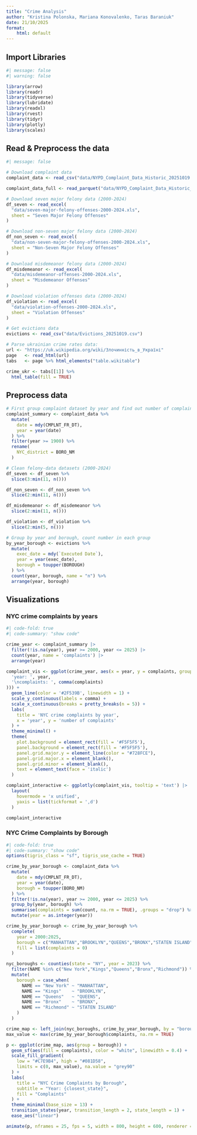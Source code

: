```yaml
---
title: "Crime Analysis"
author: "Kristina Polonska, Mariana Konovalenko, Taras Baraniuk"
date: 21/10/2025
format: 
    html: default
---
```


## Import Libraries

```r
#| message: false
#| warning: false

library(arrow)
library(readr)
library(tidyverse)
library(lubridate)
library(readxl)
library(rvest)
library(tidyr)
library(plotly)
library(scales)
```


## Read & Preprocess the data
```r
#| message: false

# Download complaint data
complaint_data <- read_csv("data/NYPD_Complaint_Data_Historic_20251019.csv")

complaint_data_full <- read_parquet("data/NYPD_Complaint_Data_Historic_20251021.parquet")

# Download seven major felony data (2000-2024)
df_seven <- read_excel(
  "data/seven-major-felony-offenses-2000-2024.xls",
  sheet = "Seven Major Felony Offenses"
)

# Download non-seven major felony data (2000-2024)
df_non_seven <- read_excel(
  "data/non-seven-major-felony-offenses-2000-2024.xls",
  sheet = "Non-Seven Major Felony Offenses"
)

# Download misdemeanor felony data (2000-2024)
df_misdemeanor <- read_excel(
  "data/misdemeanor-offenses-2000-2024.xls",
  sheet = "Misdemeanor Offenses"
)

# Download violation offenses data (2000-2024)
df_violation <- read_excel(
  "data/violation-offenses-2000-2024.xls",
  sheet = "Violation Offenses"
)

# Get evictions data
evictions <- read_csv("data/Evictions_20251019.csv") 

# Parse ukrainian crime rates data:
url <- "https://uk.wikipedia.org/wiki/Злочинність_в_Україні"
page   <- read_html(url)
tabs   <- page %>% html_elements("table.wikitable")

crime_ukr <- tabs[[1]] %>% 
  html_table(fill = TRUE)
```

## Preprocess data

```r
# First group complaint dataset by year and find out number of complaints each year: 
complaint_summary <- complaint_data %>%
  mutate(
    date = mdy(CMPLNT_FR_DT), 
    year = year(date)
  ) %>%
  filter(year >= 1900) %>% 
  rename(
    NYC_district = BORO_NM
  )

# Clean felony-data datasets (2000-2024)
df_seven <- df_seven %>% 
  slice(3:min(11, n()))

df_non_seven <- df_non_seven %>% 
  slice(2:min(11, n()))

df_misdemeanor <- df_misdemeanor %>% 
  slice(2:min(11, n()))

df_violation <- df_violation %>% 
  slice(2:min(5, n()))

# Group by year and borough, count number in each group
by_year_borough <- evictions %>%
  mutate(
    exec_date = mdy(`Executed Date`),     
    year = year(exec_date),
    borough = toupper(BOROUGH)
  ) %>% 
  count(year, borough, name = "n") %>%
  arrange(year, borough)
```

## Visualizations

### NYC crime complaints by years
```r
#| code-fold: true
#| code-summary: "show code"

crime_year <- complaint_summary |>
  filter(!is.na(year), year >= 2000, year <= 2025) |>
  count(year, name = 'complaints') |>
  arrange(year)

complaint_vis <- ggplot(crime_year, aes(x = year, y = complaints, group = 1, text = paste0(
  'year: ', year,
  '\ncomplaints: ', comma(complaints)
))) +
  geom_line(color = '#2F539B', linewidth = 1) +
  scale_y_continuous(labels = comma) + 
  scale_x_continuous(breaks = pretty_breaks(n = 5)) +
  labs(
    title = 'NYC crime complaints by year',
    x = 'year', y = 'number of complaints'
  ) +
  theme_minimal() +
  theme(
    plot.background = element_rect(fill = '#F5F5F5'),
    panel.background = element_rect(fill = '#F5F5F5'),
    panel.grid.major.y = element_line(color = "#728FCE"),
    panel.grid.major.x = element_blank(),
    panel.grid.minor = element_blank(),
    text = element_text(face = 'italic')
  )

complaint_interactive <- ggplotly(complaint_vis, tooltip = 'text') |>
  layout(
    hovermode = 'x unified',
    yaxis = list(tickformat = ',d')
  )

complaint_interactive
```

### NYC Crime Complaints by Borough 
```r
#| code-fold: true
#| code-summary: "show code"
options(tigris_class = "sf", tigris_use_cache = TRUE)

crime_by_year_borough <- complaint_data %>%
  mutate(
    date = mdy(CMPLNT_FR_DT),
    year = year(date),
    borough = toupper(BORO_NM)
  ) %>%
  filter(!is.na(year), year >= 2000, year <= 2025) %>%
  group_by(year, borough) %>%
  summarise(complaints = sum(count, na.rm = TRUE), .groups = "drop") %>%
  mutate(year = as.integer(year))

crime_by_year_borough <- crime_by_year_borough %>%
  complete(
    year = 2000:2025,
    borough = c("MANHATTAN","BROOKLYN","QUEENS","BRONX","STATEN ISLAND"),
    fill = list(complaints = 0)
  )

nyc_boroughs <- counties(state = "NY", year = 2023) %>%
  filter(NAME %in% c("New York","Kings","Queens","Bronx","Richmond")) %>%
  mutate(
    borough = case_when(
      NAME == "New York" ~ "MANHATTAN",
      NAME == "Kings"    ~ "BROOKLYN",
      NAME == "Queens"   ~ "QUEENS",
      NAME == "Bronx"    ~ "BRONX",
      NAME == "Richmond" ~ "STATEN ISLAND"
    )
  )

crime_map <- left_join(nyc_boroughs, crime_by_year_borough, by = "borough")
max_value <- max(crime_by_year_borough$complaints, na.rm = TRUE)

p <- ggplot(crime_map, aes(group = borough)) +
  geom_sf(aes(fill = complaints), color = "white", linewidth = 0.4) +
  scale_fill_gradient(
    low = "#C7E9B4", high = "#081D58", 
    limits = c(0, max_value), na.value = "grey90"
  ) +
  labs(
    title = "NYC Crime Complaints by Borough",
    subtitle = "Year: {closest_state}",
    fill = "Complaints"
  ) +
  theme_minimal(base_size = 13) +
  transition_states(year, transition_length = 2, state_length = 1) +
  ease_aes("linear")

animate(p, nframes = 25, fps = 5, width = 800, height = 600, renderer = gifski_renderer())
```
